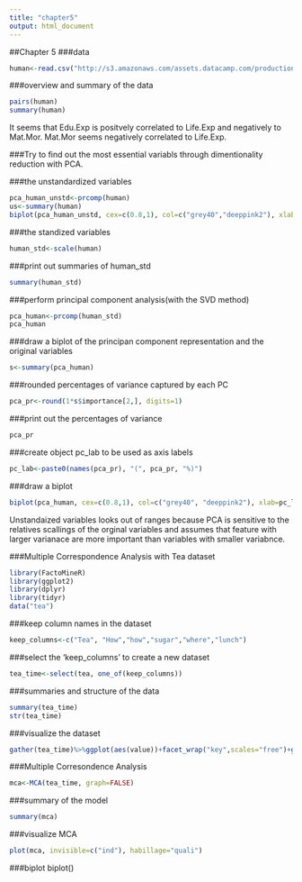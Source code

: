 ```yaml
---
title: "chapter5"
output: html_document
---
```

##Chapter 5
###data
```r
human<-read.csv("http://s3.amazonaws.com/assets.datacamp.com/production/course_2218/datasets/human2.txt", sep=',', header= TRUE)

```

###overview and summary of the data
```r
pairs(human)
summary(human)
```



It seems that Edu.Exp is positvely correlated to Life.Exp and negatively to Mat.Mor.
Mat.Mor seems negatively correlated to Life.Exp. 

###Try to find out the most essential variabls through dimentionality reduction with PCA. 

###the unstandardized variables

```r
pca_human_unstd<-prcomp(human)
us<-summary(human)
biplot(pca_human_unstd, cex=c(0.8,1), col=c("grey40","deeppink2"), xlab="PC1", ylab="PC2")
```

###the standized variables
```r
human_std<-scale(human)
```
###print out summaries of human_std
```r
summary(human_std)
```
###perform principal component analysis(with the SVD method)
```r
pca_human<-prcomp(human_std)
pca_human
```
###draw a biplot of the principan component representation and the original variables
```r
s<-summary(pca_human)
```
###rounded percentages of variance captured by each PC
```r
pca_pr<-round(1*s$importance[2,], digits=1)
```
###print out the percentages of variance
```r
pca_pr
```
###create object pc_lab to be used as axis labels
```r
pc_lab<-paste0(names(pca_pr), "(", pca_pr, "%)")
```
###draw a biplot
```r
biplot(pca_human, cex=c(0.8,1), col=c("grey40", "deeppink2"), xlab=pc_lab[1], ylab=pc_lab[2])
```

Unstandaized variables looks out of ranges because PCA is sensitive to the relatives scallings of the orginal variables and assumes that feature with larger varianace are more important than variables with smaller variabnce. 


###Multiple Correspondence Analysis with Tea dataset

```r
library(FactoMineR)
library(ggplot2)
library(dplyr)
library(tidyr)
data("tea")
```

###keep column names in the dataset
```r
keep_columns<-c("Tea", "How","how","sugar","where","lunch")
```
###select the 'keep_columns' to create a new dataset
```r
tea_time<-select(tea, one_of(keep_columns))
```
###summaries and structure of the data
```r
summary(tea_time)
str(tea_time)
```
###visualize the dataset
```r
gather(tea_time)%>%ggplot(aes(value))+facet_wrap("key",scales="free")+geom_bar()
```

###Multiple Corresondence Analysis
```r
mca<-MCA(tea_time, graph=FALSE)
```
###summary of the model
```r
summary(mca)
```
###visualize MCA
```r
plot(mca, invisible=c("ind"), habillage="quali")
```
###biplot
biplot()